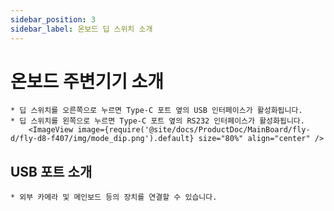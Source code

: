```yaml
---
sidebar_position: 3
sidebar_label: 온보드 딥 스위치 소개
---
```






# 온보드 주변기기 소개

    * 딥 스위치를 오른쪽으로 누르면 Type-C 포트 옆의 USB 인터페이스가 활성화됩니다.
    * 딥 스위치를 왼쪽으로 누르면 Type-C 포트 옆의 RS232 인터페이스가 활성화됩니다.
        <ImageView image={require('@site/docs/ProductDoc/MainBoard/fly-d/fly-d8-f407/img/mode_dip.png').default} size="80%" align="center" />

## USB 포트 소개
    
    * 외부 카메라 및 메인보드 등의 장치를 연결할 수 있습니다.